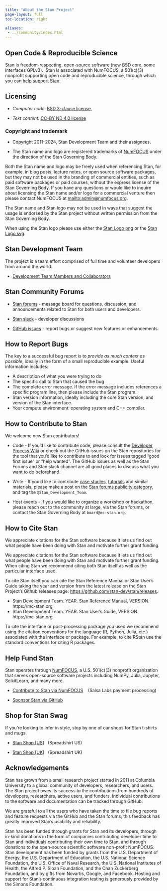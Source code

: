 ```yaml
---
title: "About the Stan Project"
page-layout: full
toc-location: right

aliases:
 - ../community/index.html
---
```


## Open Code &amp; Reproducible Science

Stan is freedom-respecting, open-source software <span
class="note">(new BSD core, some interfaces GPLv3)</span>.&nbsp; Stan
is associated with NumFOCUS, a 501(c)(3) nonprofit supporting open code
and reproducible science, through which you can [help support
Stan](#help-fund-stan).

## Licensing

* *Computer code:*  [BSD 3-clause license](https://opensource.org/licenses/BSD-3-Clause),

* *Text content:*  [CC-BY ND 4.0 license](https://creativecommons.org/licenses/by-nd/4.0/legalcode)

### Copyright and trademark

* Copyright 2011--2024, Stan Development Team and their assignees.

* The Stan name and logo are registered trademarks of [NumFOCUS](http://numfocus.org/) under the direction of the Stan Governing Body.

Both the Stan name and logo may be freely used when referencing Stan, for example, in blog posts, lecture notes,
or open source software packages, but they may not be used in the branding of commercial entities,
such as paid software packages or paid courses, without the express license of the Stan Governing Body.
If you have any questions or would like to inquire about licensing the Stan name
and/or logo for a commercial venture then please contact NumFOCUS at <mailto:admin@numfocus.org>.

The Stan name and Stan logo may not be used in ways that suggest the usage
is endorsed by the Stan project without written permission from the Stan Governing Body.

When using the Stan logo please use either the [Stan Logo png](https://github.com/stan-dev/logos/blob/master/logo_tm.png) or the
[Stan Logo svg](https://github.com/stan-dev/logos/blob/master/logo_tm.svg).


## Stan Development Team

The project is a team effort comprised of full time and volunteer developers from around the world.

* [Development Team Members and Collaborators](https://github.com/orgs/stan-dev/people)

## Stan Community Forums

* [Stan forums](https://discourse.mc-stan.org) -  message board
for questions, discussion, and announcements related to Stan for
both users and developers.

* [Stan slack](https://join.slack.com/t/mc-stan/shared_invite/zt-1le4ebi4m-UMtiOkJb4gcS16qz2wIYCw) - developer discussions

* [GitHub issues](https://github.com/stan-dev/) - report bugs or suggest new features or enhancements.

## How to Report Bugs

The key to a successful bug report is to *provide as much context as
possible*, ideally in the form of a small reproducible example.
Useful information includes:

* A description of what you were trying to do
* The specific call to Stan that caused the bug
* The complete error message.   If the error message includes references a specific program line, then please include the Stan program.
* Stan version information, ideally including the core Stan version, and version of the Stan interface.
* Your compute environment:  operating system and C++ compiler.

## How to Contribute to Stan

We welcome new Stan contributors!

* Code - If you'd like to contribute code, please consult the
[Developer Process Wiki](https://github.com/stan-dev/stan/wiki/Developer-process-overview)
or check out the GitHub issues on the Stan repositories for the tool that you'd like to contribute to
and look for issues tagged "good first issue" or "help wanted".
The GitHub issues as well as the Stan Forums and Stan slack channel are all good places
to discuss what you want to do beforehand.


* Write - If you'd like to contribute [case studies](../learn-stan/case-studies),
[tutorials](../learn-stan/tutorials) and similar materials, please make a post on the
[Stan forums publicity category](https://discourse.mc-stan.org/c/publicity), and tag
the `@Stan_Development_Team`.

* Host events - If you would like to organize a workshop or hackathon, please reach out to the community at large, via the Stan forums, or contact the Stan Governing Body at `board@mc-stan.org`.


## How to Cite Stan

We appreciate citations for the Stan software because it lets us find out what
people have been doing with Stan and motivate further grant funding.


We appreciate citations for the Stan software because it lets us find
out what people have been doing with Stan and motivate further grant
funding. When citing Stan we recommend citing both Stan itself as well
as the particular interface used.

To cite Stan itself you can cite the Stan Reference Manual or Stan User's Guide
taking the year and version from the latest release on the Stan Project's Github releases page:
[https://github.com/stan-dev/stan/releases](https://github.com/stan-dev/stan/releases).

* Stan Development Team. YEAR. Stan Reference Manual, VERSION. https://mc-stan.org
* Stan Development Team. YEAR. Stan User's Guide, VERSION. https://mc-stan.org

To cite the interface or post-processing package you used we recommend using the citation conventions
for the language (R, Python, Julia, etc.) associated with the interface or package. For example, to cite
RStan use the standard conventions for citing R packages.

## Help Fund Stan

Stan operates through [NumFOCUS](https://numfocus.org/), a
U.S. 501(c)(3) nonprofit organization that serves open-source software projects
including NumPy, Julia, Jupyter, ScikitLearn, and many more.


* [Contribute to Stan via NumFOCUS](https://numfocus.salsalabs.org/donate-to-stan) &nbsp;&nbsp; (Salsa Labs payment processing)

* [Sponsor Stan via GitHub](https://github.com/sponsors/stan-dev)


## Shop for Stan Swag

If you're looking to infer in style, stop by one of our shops for Stan
t-shirts and mugs.

* [Stan Shop [US]](https://shop.spreadshirt.com/mc-stan/)
  &nbsp; <span class="note">(Spreadshirt US)</span>

* [Stan Shop [UK]](https://shop.spreadshirt.co.uk/mc-stan/)
  &nbsp; <span class="note">(Spreadshirt UK)</span>

## Acknowledgements

Stan has grown from a small research project started in 2011 at Columbia University
to a global community of developers, researchers, and users.
The Stan project owes its success to the contributions from hundreds of
developers, researchers, active users, and funders.
Individual contributions to the software and documentation can be tracked through GitHub.

We are grateful to all the users who have taken the time to file bug reports and
feature requests via the GitHub and the Stan forums; this feedback has greatly
improved Stan's usability and reliability.

Stan has been funded through grants for Stan and its developers,
through in-kind donations in the form of companies contributing
developer time to Stan and individuals contributing their own time to
Stan, and through donations to the open-source scientific software
non-profit NumFOCUS.   Stan development has been funded by grants from
the U.S. Department of Energy,
the U.S. Department of Education,
the U.S. National Science Foundation,
the U.S. Office of Naval Research,
the U.S. National Institutes of Health,
the Alfred P. Sloan Foundation,
and the Chan Zuckerberg Foundation,
and by gifts from Novartis, Google, and Facebook.
Hosting and support for Stan's continuous integration testing is generously provided by the Simons Foundation.

